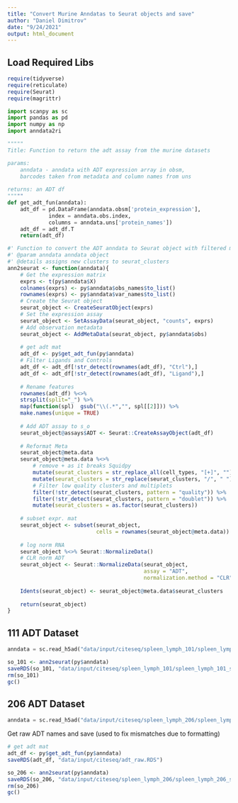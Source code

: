 ```yaml
---
title: "Convert Murine Anndatas to Seurat objects and save"
author: "Daniel Dimitrov"
date: "9/24/2021"
output: html_document
---
```



## Load Required Libs
```r
require(tidyverse)
require(reticulate)
require(Seurat)
require(magrittr)
```

```python
import scanpy as sc
import pandas as pd
import numpy as np
import anndata2ri
```


```python
"""""
Title: Function to return the adt assay from the murine datasets

params:
    anndata - anndata with ADT expression array in obsm,
    barcodes taken from metadata and column names from uns
    
returns: an ADT df
"""""
def get_adt_fun(anndata):
    adt_df = pd.DataFrame(anndata.obsm['protein_expression'],
             index = anndata.obs.index,
             columns = anndata.uns['protein_names'])
    adt_df = adt_df.T         
    return(adt_df)
```


```r
#' Function to convert the ADT anndata to Seurat object with filtered metadata
#' @param anndata anndata object
#' @details assigns new clusters to seurat_clusters
ann2seurat <- function(anndata){
    # Get the expression matrix
    exprs <- t(py$anndata$X)
    colnames(exprs) <- py$anndata$obs_names$to_list()
    rownames(exprs) <- py$anndata$var_names$to_list()
    # Create the Seurat object
    seurat_object <- CreateSeuratObject(exprs)
    # Set the expression assay
    seurat_object <- SetAssayData(seurat_object, "counts", exprs)
    # Add observation metadata
    seurat_object <- AddMetaData(seurat_object, py$anndata$obs)
    
    # get adt mat
    adt_df <- py$get_adt_fun(py$anndata)
    # Filter Ligands and Controls
    adt_df <- adt_df[!str_detect(rownames(adt_df), "Ctrl"),]
    adt_df <- adt_df[!str_detect(rownames(adt_df), "Ligand"),]
    
    # Rename features 
    rownames(adt_df) %<>%
    strsplit(split="_") %>%
    map(function(spl)  gsub("\\(.*","", spl[[2]])) %>%
    make.names(unique = TRUE)
    
    # Add ADT assay to s_o
    seurat_object@assays$ADT <- Seurat::CreateAssayObject(adt_df)
    
    # Reformat Meta
    seurat_object@meta.data
    seurat_object@meta.data %<>%
        # remove + as it breaks Squidpy
        mutate(seurat_clusters = str_replace_all(cell_types, "[+]", "")) %>%
        mutate(seurat_clusters = str_replace(seurat_clusters, "/", " ")) %>%
        # Filter low quality clusters and multiplets
        filter(!str_detect(seurat_clusters, pattern = "quality")) %>%
        filter(!str_detect(seurat_clusters, pattern = "doublet")) %>%
        mutate(seurat_clusters = as.factor(seurat_clusters))
    
    # subset expr. mat
    seurat_object <- subset(seurat_object,
                            cells = rownames(seurat_object@meta.data))
    
    # log norm RNA
    seurat_object %<>% Seurat::NormalizeData()
    # CLR norm ADT
    seurat_object <- Seurat::NormalizeData(seurat_object,
                                           assay = "ADT",
                                           normalization.method = "CLR")
    
    Idents(seurat_object) <- seurat_object@meta.data$seurat_clusters
    
    return(seurat_object)
}

```

## 111 ADT Dataset
```python
anndata = sc.read_h5ad("data/input/citeseq/spleen_lymph_101/spleen_lymph_111.h5ad")
```

```r
so_101 <- ann2seurat(py$anndata)
saveRDS(so_101, "data/input/citeseq/spleen_lymph_101/spleen_lymph_101_seurat.RDS")
rm(so_101)
gc()
```

## 206 ADT Dataset
```python
anndata = sc.read_h5ad("data/input/citeseq/spleen_lymph_206/spleen_lymph_206.h5ad")
```
Get raw ADT names and save (used to fix mismatches due to formatting)
```r
# get adt mat
adt_df <- py$get_adt_fun(py$anndata)
saveRDS(adt_df, "data/input/citeseq/adt_raw.RDS")
```

```r
so_206 <- ann2seurat(py$anndata)
saveRDS(so_206, "data/input/citeseq/spleen_lymph_206/spleen_lymph_206_seurat.RDS")
rm(so_206)
gc()
```

